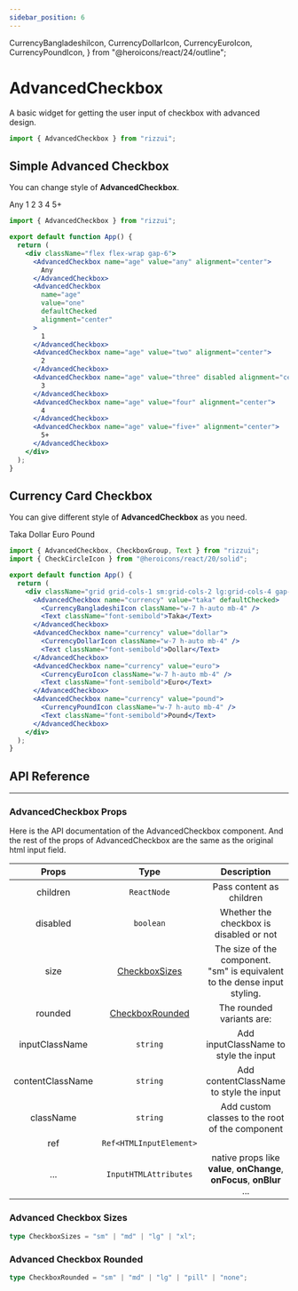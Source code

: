 ```yaml
---
sidebar_position: 6
---
```


  CurrencyBangladeshiIcon,
  CurrencyDollarIcon,
  CurrencyEuroIcon,
  CurrencyPoundIcon,
} from "@heroicons/react/24/outline";

# AdvancedCheckbox

A basic widget for getting the user input of checkbox with advanced design.

```jsx
import { AdvancedCheckbox } from "rizzui";
```

<div className="mb-20 md:mb-28" />

## Simple Advanced Checkbox

You can change style of **AdvancedCheckbox**.

<Paper className="flex-row flex-wrap gap-6">
  <AdvancedCheckbox
    name="age"
    value="any"
    alignment="center"
    contentClassName="[&>p]:mb-0!"
  >
    Any
  </AdvancedCheckbox>
  <AdvancedCheckbox
    name="age"
    value="one"
    defaultChecked
    alignment="center"
    contentClassName="[&>p]:mb-0!"
  >
    1
  </AdvancedCheckbox>
  <AdvancedCheckbox
    name="age"
    value="two"
    alignment="center"
    contentClassName="[&>p]:mb-0!"
  >
    2
  </AdvancedCheckbox>
  <AdvancedCheckbox
    name="age"
    value="three"
    disabled
    alignment="center"
    contentClassName="[&>p]:mb-0!"
  >
    3
  </AdvancedCheckbox>
  <AdvancedCheckbox
    name="age"
    value="four"
    alignment="center"
    contentClassName="[&>p]:mb-0!"
  >
    4
  </AdvancedCheckbox>
  <AdvancedCheckbox
    name="age"
    value="five+"
    alignment="center"
    contentClassName="[&>p]:mb-0!"
  >
    5+
  </AdvancedCheckbox>
</Paper>

```jsx
import { AdvancedCheckbox } from "rizzui";

export default function App() {
  return (
    <div className="flex flex-wrap gap-6">
      <AdvancedCheckbox name="age" value="any" alignment="center">
        Any
      </AdvancedCheckbox>
      <AdvancedCheckbox
        name="age"
        value="one"
        defaultChecked
        alignment="center"
      >
        1
      </AdvancedCheckbox>
      <AdvancedCheckbox name="age" value="two" alignment="center">
        2
      </AdvancedCheckbox>
      <AdvancedCheckbox name="age" value="three" disabled alignment="center">
        3
      </AdvancedCheckbox>
      <AdvancedCheckbox name="age" value="four" alignment="center">
        4
      </AdvancedCheckbox>
      <AdvancedCheckbox name="age" value="five+" alignment="center">
        5+
      </AdvancedCheckbox>
    </div>
  );
}
```

<div className="mb-16" />

## Currency Card Checkbox

You can give different style of **AdvancedCheckbox** as you need.

<Paper className="grid grid-cols-1 sm:grid-cols-2 lg:grid-cols-4 gap-6">
  <AdvancedCheckbox name="currency" value="taka" defaultChecked>
    <CurrencyBangladeshiIcon className="w-7 h-auto mb-4" />
    <Text className="font-semibold">Taka</Text>
  </AdvancedCheckbox>
  <AdvancedCheckbox name="currency" value="dollar">
    <CurrencyDollarIcon className="w-7 h-auto mb-4" />
    <Text className="font-semibold">Dollar</Text>
  </AdvancedCheckbox>
  <AdvancedCheckbox name="currency" value="euro">
    <CurrencyEuroIcon className="w-7 h-auto mb-4" />
    <Text className="font-semibold">Euro</Text>
  </AdvancedCheckbox>
  <AdvancedCheckbox name="currency" value="pound">
    <CurrencyPoundIcon className="w-7 h-auto mb-4" />
    <Text className="font-semibold">Pound</Text>
  </AdvancedCheckbox>
</Paper>

```jsx
import { AdvancedCheckbox, CheckboxGroup, Text } from "rizzui";
import { CheckCircleIcon } from "@heroicons/react/20/solid";

export default function App() {
  return (
    <div className="grid grid-cols-1 sm:grid-cols-2 lg:grid-cols-4 gap-6">
      <AdvancedCheckbox name="currency" value="taka" defaultChecked>
        <CurrencyBangladeshiIcon className="w-7 h-auto mb-4" />
        <Text className="font-semibold">Taka</Text>
      </AdvancedCheckbox>
      <AdvancedCheckbox name="currency" value="dollar">
        <CurrencyDollarIcon className="w-7 h-auto mb-4" />
        <Text className="font-semibold">Dollar</Text>
      </AdvancedCheckbox>
      <AdvancedCheckbox name="currency" value="euro">
        <CurrencyEuroIcon className="w-7 h-auto mb-4" />
        <Text className="font-semibold">Euro</Text>
      </AdvancedCheckbox>
      <AdvancedCheckbox name="currency" value="pound">
        <CurrencyPoundIcon className="w-7 h-auto mb-4" />
        <Text className="font-semibold">Pound</Text>
      </AdvancedCheckbox>
    </div>
  );
}
```

<div className="mb-20" />

## API Reference

<hr />

<div className="mb-10" />

### AdvancedCheckbox Props

Here is the API documentation of the AdvancedCheckbox component. And the rest of the props of AdvancedCheckbox are the same as the original html input field.

<div className="overflow-x-auto">

|      Props       |                     Type                      |                                   Description                                   | Default |
| :--------------: | :-------------------------------------------: | :-----------------------------------------------------------------------------: | :-----: |
|     children     |                  `ReactNode`                  |                            Pass content as children                             |  \_\_   |
|     disabled     |                   `boolean`                   |                     Whether the checkbox is disabled or not                     |  \_\_   |
|       size       |   [CheckboxSizes](#advanced-checkbox-sizes)   | The size of the component.<br /> "sm" is equivalent to the dense input styling. | `"md"`  |
|     rounded      | [CheckboxRounded](#advanced-checkbox-rounded) |                            The rounded variants are:                            | `"md"`  |
|  inputClassName  |                   `string`                    |                      Add inputClassName to style the input                      |  \_\_   |
| contentClassName |                   `string`                    |                     Add contentClassName to style the input                     |  \_\_   |
|    className     |                   `string`                    |                 Add custom classes to the root of the component                 |  \_\_   |
|       ref        |            `Ref<HTMLInputElement>`            |                                                                                 |  \_\_   |
|       ...        |             `InputHTMLAttributes`             |     native props like **value**, **onChange**, **onFocus**, **onBlur** ...      |  \_\_   |

</div>

<div className="mb-10" />

### Advanced Checkbox Sizes

```ts
type CheckboxSizes = "sm" | "md" | "lg" | "xl";
```

<div className="mb-10" />

### Advanced Checkbox Rounded

```ts
type CheckboxRounded = "sm" | "md" | "lg" | "pill" | "none";
```
